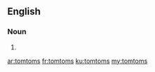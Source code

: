 ==English==

===Noun===
{{head|en}}

# {{plural of|tomtom}}

[[ar:tomtoms]]
[[fr:tomtoms]]
[[ku:tomtoms]]
[[my:tomtoms]]